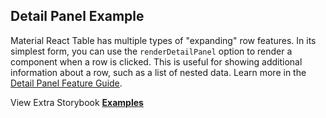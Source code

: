 
<Head>
  <title>{'Detail Panel Example - Material React Table V3 Docs'}</title>
  <meta
    name="description"
    content="A Material React Table example show how use use expandable rows to show additional information about a row."
  />
  <meta
    property="og:title"
    content="Detail Panel Material React Table Example"
  />
  <meta
    property="og:description"
    content="A Material React Table example show how use use expandable rows to show additional information about a row."
  />
</Head>

## Detail Panel Example

Material React Table has multiple types of "expanding" row features. In its simplest form, you can use the `renderDetailPanel` option to render a component when a row is clicked. This is useful for showing additional information about a row, such as a list of nested data. Learn more in the [Detail Panel Feature Guide](/docs/guides/detail-panel).

<Examples isPage />

View Extra Storybook **[Examples](https://www.material-react-table.dev/?path=/story/features-aggregation-examples)**
